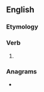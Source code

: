 ==English==

===Etymology===
{{suffix|en|oppress|eth}}

===Verb===
{{head|en|verb form}}

# {{en-archaic third-person singular of|oppress}}

===Anagrams===
* {{anagrams|en|postherpes|prophetess}}